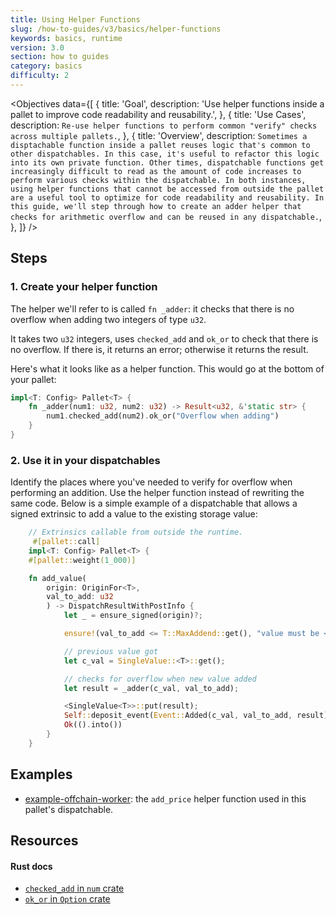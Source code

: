 ```yaml
---
title: Using Helper Functions
slug: /how-to-guides/v3/basics/helper-functions
keywords: basics, runtime
version: 3.0 
section: how to guides
category: basics
difficulty: 2
---
```


<Objectives
  data={[
    {
      title: 'Goal',
      description: 'Use helper functions inside a pallet to improve code readability and reusability.',
    },
    {
      title: 'Use Cases',
      description:
        `Re-use helper functions to perform common "verify" checks across multiple pallets.`,
    },
    {
      title: 'Overview',
      description:
        `Sometimes a disptachable function inside a pallet reuses logic that's common to other dispatchables.
         In this case, it's useful to refactor this logic into its own private function.
         Other times, dispatchable functions get increasingly difficult to read as the amount of code increases
         to perform various checks within the dispatchable. In both instances, using helper functions that cannot
         be accessed from outside the pallet are a useful tool to optimize for code readability and reusability.
         In this guide, we'll step through how to create an adder helper that checks for arithmetic overflow
         and can be reused in any dispatchable.`,
    },
  ]}
/>

## Steps

### 1. Create your helper function

The helper we'll refer to is called `fn _adder`: it checks that there is no overflow when adding two integers of type `u32`.

It takes two `u32` integers, uses `checked_add` and `ok_or` to check that there is no overflow. If there is, it returns an error; otherwise
it returns the result.

Here's what it looks like as a helper function. This would go at the bottom of your pallet:

```rust
impl<T: Config> Pallet<T> {
    fn _adder(num1: u32, num2: u32) -> Result<u32, &'static str> {
        num1.checked_add(num2).ok_or("Overflow when adding")
    }
}
```

### 2. Use it in your dispatchables

Identify the places where you've needed to verify for overflow when performing an addition.
Use the helper function instead of rewriting the same code. Below is a simple example of
a dispatchable that allows a signed extrinsic to add a value to the existing storage value:

```rust
    // Extrinsics callable from outside the runtime.
	 #[pallet::call]
    impl<T: Config> Pallet<T> {
    #[pallet::weight(1_000)]

    fn add_value(
        origin: OriginFor<T>,
        val_to_add: u32
        ) -> DispatchResultWithPostInfo {
            let _ = ensure_signed(origin)?;

            ensure!(val_to_add <= T::MaxAddend::get(), "value must be <= maximum add amount constant");

            // previous value got
           	let c_val = SingleValue::<T>::get();

            // checks for overflow when new value added
            let result = _adder(c_val, val_to_add);

            <SingleValue<T>>::put(result);
            Self::deposit_event(Event::Added(c_val, val_to_add, result));
            Ok(().into())
        }
	}
```

## Examples

- [example-offchain-worker](https://github.com/paritytech/substrate/blob/master/frame/example-offchain-worker/src/lib.rs): the `add_price` helper function used in this pallet's dispatchable.

## Resources

#### Rust docs

- [`checked_add` in `num` crate](https://docs.rs/num/0.4.0/num/traits/trait.CheckedAdd.html)
- [`ok_or` in `Option` crate](https://doc.rust-lang.org/std/option/enum.Option.html#method.ok_or)
